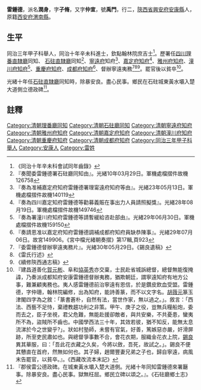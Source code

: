 {{明清人物信息框
| 姓名 = 雷鍾德
| 原名 = 
| 圖片名稱=  
| 圖片大小 = 220px
| 圖片說明 =  
| 最高職務 = [[四川|四川]][[重慶府|重慶府]][[知府|知府]]
| 國家 = 大清
| 爵位 =
| 籍貫 = [[陝西省|陝西省]][[興安府|興安府]][[安康縣|安康縣]]
| 族裔 =  
| 旗籍 =  
| 字號 = 派名潤身，字子脩，又字仲宣，號禹門
| 諡號 = 
| 出生日期 = 道光壬寅年十一月二十九日（1842年12月30日）
| 出生地點 =
| 逝世日期 =  
| 逝世地點 = 
| 墓葬 = 
| 配偶 = 王氏（同治元年壬戌[[陝甘回亂|陝甘回亂]]殉節）、羅氏(咸豐六年進士[[羅賢升|羅賢升]]姪女)
| 親屬 = 父雷之仁，母王氏；子雷玉麟、雷凝雲、雷寶華，其某子婦為[[趙爾豐|趙爾豐]]妻兄弟之子；孫雷穎。
| 出身 = 
*  優廩生
*  甲子科鄉試中式第25名
*  會試中式第93名
*  殿試二甲第16名
*  朝考一等第50名
| 經歷 = 
| 著作 =  
* 《晚香堂詩集》 
*
*
}}
'''雷鍾德'''{{BD|1842年|12月30日|1910年||}}，派名'''潤身'''，字'''子脩'''，又字'''仲宣'''，號'''禹門'''，行二，[[陝西省|陝西省]][[興安府|興安府]][[安康縣|安康縣]]人，原籍[[西安府|西安府]][[渭南縣|渭南縣]]。

== 生平 ==
同治三年甲子科舉人，同治十年辛未科進士，欽點翰林院庶吉士<ref>《同治十年辛未科會試同年齒錄》</ref>。歷署任[[四川|四川]][[理番直隸廳|理番直隸廳]]同知、 [[石砫直隸廳|石砫直隸廳]]同知<ref>『奏聞委雷鍾德署石砫廳同知由』。光緒10年03月29日。軍機處檔摺件故機126758</ref>、[[寧遠府|寧遠府]]知府<ref>『奏為准補嘉定府知府雷鍾德署理甯遠府知府等由』。光緒23年05月13日。軍機處檔摺件故機140119</ref>、[[嘉定府|嘉定府]][[知府|知府]]<ref>『奏為四川嘉定知府雷鍾德等勸募義賑在事出力人員請照擬獎』。光緒28年08月19日。軍機處檔摺件故機149746</ref>、[[雅州府|雅州府]][[知府|知府]]、[[潼川府|潼川府]][[知府|知府]]<ref>『奏為署潼川府知府雷鍾德等請暫緩給咨赴部由』。光緒29年06月30日。軍機處檔摺件故機159150</ref>、[[重慶府|重慶府]][[知府|知府]]、[[成都府|成都府]][[知府|知府]]<ref>『奏請恩准以嘉定府知府雷鍾德調補成都府知府員缺恭陳事』。光緒29年07月06日。故宮149906。《宮中檔光緒朝奏摺》第17輯,頁923</ref>、督辦寧遠夷務<ref>『委雷鍾德督辦寧遠夷務片』。光緒30年05月29日。《錫良遺稿》</ref><ref>《雷氏行述》</ref><ref>《續修陝西通志稿》</ref>。罷官後以貧卒<ref>『建昌道善化[[賀元彬|賀元彬]]、阜和[[協英秀|協英秀]]亦交稟，士民赴省城訴總督，總督無能復掩諱，乃奏派成都知府安康雷鍾德督辦夷務，猶欺朝廷，謂寧遠知府有地方公事，難兼顧夷務也。夷人感雷鍾德前治寧遠有恩信，於是鑽皮飲血受盟。雷鍾德，字仲珊，翰林院編修，出為知府，能詩善篆，而不以文字名。[[胡薇元|胡薇元]]篆玉津閣四字為之敘：「篆書蒼朴，自然有法，當世作家，無以過之。」。敘言：「西法、西藝不足恃，棄禮教趨功利之非策。甲午、庚子之役，豈無兵糧船炮，委而去之，臣子坐視，君父危難，無能赴援卻敵者，與共安樂，不共憂患，蠻夷所不為，盜賊所不齒也。中國學西法三十年，其效若彼，猶不知反，能無太息流涕於今之世變乎?」。狀如村塾師，未嘗有官氣，好善，篤嫉惡亦嚴，奸滑屏跡，所至吏民肅如也。與總督爭事數不合，會花衣期，服織金花衣上院，[[錫良|錫良]]異其華服，曰：「吾此花衣藏之久矣，今將以斂，吾死，故試之。」。錫良不便其戇直在首府，然無如何也。其子婦，趙爾豐妻兄弟之子也，歸自寧遠，病風末告罷官，以貧卒。』。《西藏改流本末記》</ref>。

光緒十年任[[石砫直隸廳|石砫直隸廳]]同知時，除暴安良。盡心民事。鄉民在石砫城東黃水壩入楚大道側立德政碑<ref>『郡侯雷公德政碑。在城東黃水壩入楚大道側。光緒十年同知雷鍾德來署㕔事。除暴安良。盡心民事。獄無枉屈。鄉民立碑以頌之。』。《石砫廳鄉土志》</ref>。
==註釋==
{{reflist}}
{{同治十年辛未科殿試金榜}}
[[Category:清朝理番廳同知|Category:清朝理番廳同知]]
[[Category:清朝石砫廳同知|Category:清朝石砫廳同知]]
[[Category:清朝寧遠府知府|Category:清朝寧遠府知府]]
[[Category:清朝雅州府知府|Category:清朝雅州府知府]]
[[Category:清朝嘉定府知府|Category:清朝嘉定府知府]]
[[Category:清朝潼川府知府|Category:清朝潼川府知府]]
[[Category:清朝重慶府知府|Category:清朝重慶府知府]]
[[Category:清朝成都府知府|Category:清朝成都府知府]]
[[Category:同治三年甲子科舉人|Category:同治三年甲子科舉人]]
[[Category:安康人|Category:安康人]]
[[Category:雷姓|Category:雷姓]]